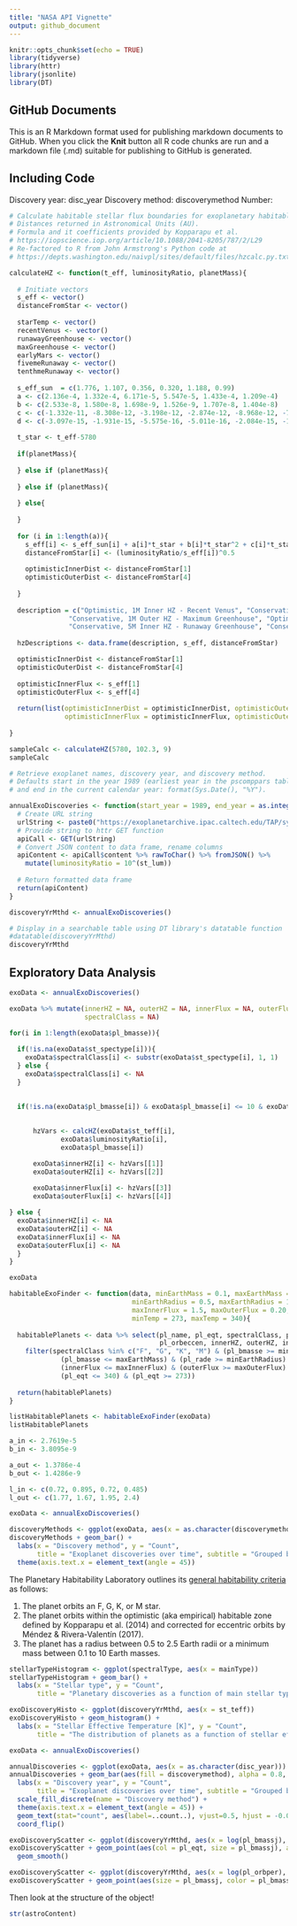 ```yaml
---
title: "NASA API Vignette"
output: github_document
---
```


```r
knitr::opts_chunk$set(echo = TRUE)
library(tidyverse)
library(httr)
library(jsonlite)
library(DT)
```

## GitHub Documents

This is an R Markdown format used for publishing markdown documents to GitHub. When you click the **Knit** button all R code chunks are run and a markdown file (.md) suitable for publishing to GitHub is generated.

## Including Code

Discovery year: disc_year
Discovery method: discoverymethod
Number:

```r
# Calculate habitable stellar flux boundaries for exoplanetary habitable zones. 
# Distances returned in Astronomical Units (AU).
# Formula and it coefficients provided by Kopparapu et al.
# https://iopscience.iop.org/article/10.1088/2041-8205/787/2/L29
# Re-factored to R from John Armstrong's Python code at
# https://depts.washington.edu/naivpl/sites/default/files/hzcalc.py.txt

calculateHZ <- function(t_eff, luminosityRatio, planetMass){
  
  # Initiate vectors
  s_eff <- vector()
  distanceFromStar <- vector()
  
  starTemp <- vector()
  recentVenus <- vector()
  runawayGreenhouse <- vector()
  maxGreenhouse <- vector()
  earlyMars <- vector()
  fivemeRunaway <- vector()
  tenthmeRunaway <- vector()
  
  s_eff_sun  = c(1.776, 1.107, 0.356, 0.320, 1.188, 0.99)
  a <- c(2.136e-4, 1.332e-4, 6.171e-5, 5.547e-5, 1.433e-4, 1.209e-4)
  b <- c(2.533e-8, 1.580e-8, 1.698e-9, 1.526e-9, 1.707e-8, 1.404e-8)
  c <- c(-1.332e-11, -8.308e-12, -3.198e-12, -2.874e-12, -8.968e-12, -7.418e-12)
  d <- c(-3.097e-15, -1.931e-15, -5.575e-16, -5.011e-16, -2.084e-15, -1.713e-15)
  
  t_star <- t_eff-5780
  
  if(planetMass){
    
  } else if (planetMass){
    
  } else if (planetMass){
    
  } else{
    
  }
  
  for (i in 1:length(a)){
    s_eff[i] <- s_eff_sun[i] + a[i]*t_star + b[i]*t_star^2 + c[i]*t_star^3 + d[i]*t_star^4
    distanceFromStar[i] <- (luminosityRatio/s_eff[i])^0.5
    
    optimisticInnerDist <- distanceFromStar[1]
    optimisticOuterDist <- distanceFromStar[4]
  
  }
  
  description = c("Optimistic, 1M Inner HZ - Recent Venus", "Conservative, 1M Inner HZ - Runaway Greenhouse",
               "Conservative, 1M Outer HZ - Maximum Greenhouse", "Optimistic, 1M Outer HZ - Early Mars",
               "Conservative, 5M Inner HZ - Runaway Greenhouse", "Conservative, 0.1M Inner HZ - Runaway Greenhouse")
  
  hzDescriptions <- data.frame(description, s_eff, distanceFromStar)

  optimisticInnerDist <- distanceFromStar[1]
  optimisticOuterDist <- distanceFromStar[4]
  
  optimisticInnerFlux <- s_eff[1]
  optimisticOuterFlux <- s_eff[4]
  
  return(list(optimisticInnerDist = optimisticInnerDist, optimisticOuterDist = optimisticOuterDist, 
              optimisticInnerFlux = optimisticInnerFlux, optimisticOuterFlux = optimisticOuterFlux))
  
}

sampleCalc <- calculateHZ(5780, 102.3, 9)
sampleCalc
```



```r
# Retrieve exoplanet names, discovery year, and discovery method.
# Defaults start in the year 1989 (earliest year in the pscomppars table)
# and end in the current calendar year: format(Sys.Date(), "%Y").

annualExoDiscoveries <- function(start_year = 1989, end_year = as.integer(format(Sys.Date(), "%Y")), controversial = 0){
  # Create URL string
  urlString <- paste0("https://exoplanetarchive.ipac.caltech.edu/TAP/sync?query=select+pl_name,disc_year,discoverymethod,pl_orbper,pl_rade,pl_bmasse,pl_radj,pl_bmassj,pl_eqt,st_spectype,st_teff,st_lum,pl_controv_flag,pl_orbeccen,pl_orbsmax+from+pscomppars+where+disc_year+between+", start_year, "+and+", end_year, "+and+pl_controv_flag+=+", controversial, "&format=json")
  # Provide string to httr GET function
  apiCall <- GET(urlString)
  # Convert JSON content to data frame, rename columns
  apiContent <- apiCall$content %>% rawToChar() %>% fromJSON() %>%
    mutate(luminosityRatio = 10^(st_lum)) 
  
  # Return formatted data frame
  return(apiContent)
}

discoveryYrMthd <- annualExoDiscoveries()

# Display in a searchable table using DT library's datatable function
#datatable(discoveryYrMthd)
discoveryYrMthd
```

## Exploratory Data Analysis

```r

exoData <- annualExoDiscoveries()

exoData %>% mutate(innerHZ = NA, outerHZ = NA, innerFlux = NA, outerFlux = NA,
                   spectralClass = NA)

for(i in 1:length(exoData$pl_bmasse)){
  
  if(!is.na(exoData$st_spectype[i])){
    exoData$spectralClass[i] <- substr(exoData$st_spectype[i], 1, 1)
  } else {
    exoData$spectralClass[i] <- NA
  }
  
  
  if(!is.na(exoData$pl_bmasse[i]) & exoData$pl_bmasse[i] <= 10 & exoData$pl_bmasse[i] >= 0.1) {
    

      hzVars <- calcHZ(exoData$st_teff[i], 
             exoData$luminosityRatio[i],
             exoData$pl_bmasse[i])

      exoData$innerHZ[i] <- hzVars[[1]]
      exoData$outerHZ[i] <- hzVars[[2]]
      
      exoData$innerFlux[i] <- hzVars[[3]]
      exoData$outerFlux[i] <- hzVars[[4]]

} else {
  exoData$innerHZ[i] <- NA
  exoData$outerHZ[i] <- NA
  exoData$innerFlux[i] <- NA
  exoData$outerFlux[i] <- NA
  }
}

exoData
```

```r

habitableExoFinder <- function(data, minEarthMass = 0.1, maxEarthMass = 5, 
                               minEarthRadius = 0.5, maxEarthRadius = 1.5,
                               maxInnerFlux = 1.5, maxOuterFlux = 0.20,
                               minTemp = 273, maxTemp = 340){
  
  habitablePlanets <- data %>% select(pl_name, pl_eqt, spectralClass, pl_bmasse, pl_rade, 
                                      pl_orbeccen, innerHZ, outerHZ, innerFlux, outerFlux) %>% 
    filter(spectralClass %in% c("F", "G", "K", "M") & (pl_bmasse >= minEarthMass) &
             (pl_bmasse <= maxEarthMass) & (pl_rade >= minEarthRadius) & (pl_rade <= maxEarthRadius) &
             (innerFlux <= maxInnerFlux) & (outerFlux >= maxOuterFlux) &
             (pl_eqt <= 340) & (pl_eqt >= 273))
  
  return(habitablePlanets)
}

listHabitablePlanets <- habitableExoFinder(exoData)
listHabitablePlanets

```

```r

a_in <- 2.7619e-5
b_in <- 3.8095e-9

a_out <- 1.3786e-4
b_out <- 1.4286e-9

l_in <- c(0.72, 0.895, 0.72, 0.485)
l_out <- c(1.77, 1.67, 1.95, 2.4)
```

```r

exoData <- annualExoDiscoveries()

discoveryMethods <- ggplot(exoData, aes(x = as.character(discoverymethod)))
discoveryMethods + geom_bar() +
  labs(x = "Discovery method", y = "Count",
       title = "Exoplanet discoveries over time", subtitle = "Grouped by discovery method") +
  theme(axis.text.x = element_text(angle = 45))
```


The Planetary Habitability Laboratory outlines its [general habitability criteria](http://phl.upr.edu/projects/habitable-exoplanets-catalog/methods) as follows:

1. The planet orbits an F, G, K, or M star.
2. The planet orbits within the optimistic (aka empirical) habitable zone defined by Kopparapu et al. (2014) and corrected for eccentric orbits by Méndez & Rivera-Valentín (2017).
3. The planet has a radius between 0.5 to 2.5 Earth radii or a minimum mass between 0.1 to 10 Earth masses.


```r
stellarTypeHistogram <- ggplot(spectralType, aes(x = mainType))
stellarTypeHistogram + geom_bar() +
  labs(x = "Stellar type", y = "Count",
       title = "Planetary discoveries as a function of main stellar type") 
```

```r
exoDiscoveryHisto <- ggplot(discoveryYrMthd, aes(x = st_teff))
exoDiscoveryHisto + geom_histogram() +
  labs(x = "Stellar Effective Temperature [K]", y = "Count",
       title = "The distribution of planets as a function of stellar effective temperature") 
```


```r

exoData <- annualExoDiscoveries() 

annualDiscoveries <- ggplot(exoData, aes(x = as.character(disc_year)))
annualDiscoveries + geom_bar(aes(fill = discoverymethod), alpha = 0.8, position = "stack") +
  labs(x = "Discovery year", y = "Count",
       title = "Exoplanet discoveries over time", subtitle = "Grouped by discovery method") +
  scale_fill_discrete(name = "Discovery method") +
  theme(axis.text.x = element_text(angle = 45)) + 
  geom_text(stat="count", aes(label=..count..), vjust=0.5, hjust = -0.01, size = 2.2) +
  coord_flip() 
```

```r
exoDiscoveryScatter <- ggplot(discoveryYrMthd, aes(x = log(pl_bmassj), y = pl_radj))
exoDiscoveryScatter + geom_point(aes(col = pl_eqt, size = pl_bmassj), alpha = 0.6) +
  geom_smooth()
```


```r
exoDiscoveryScatter <- ggplot(discoveryYrMthd, aes(x = log(pl_orbper), y = pl_orbeccen))
exoDiscoveryScatter + geom_point(aes(size = pl_bmassj, color = pl_bmassj), alpha = 0.6, position = "jitter")
```



Then look at the structure of the object!

```r
str(astroContent)
```


